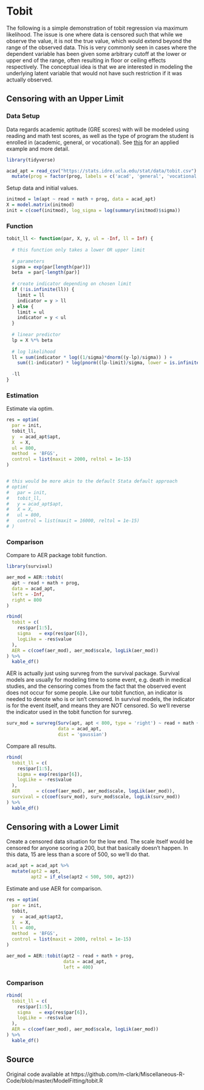 # Tobit


The following is a simple demonstration of tobit regression via maximum
likelihood. The issue is one where data is censored such that while we observe
the value, it is not the true value, which would extend beyond the range of the
observed data. This is very commonly seen in cases where the dependent variable
has been given some arbitrary cutoff at the lower or upper end of the range,
often resulting in floor or ceiling effects respectively. The conceptual idea is
that we are interested in modeling the underlying latent variable that would not
have such restriction if it was actually observed.


## Censoring with an Upper Limit

### Data Setup 

Data regards academic aptitude (GRE scores) with will be modeled using reading
and math test scores, as well as the type of program the student is enrolled in
(academic, general, or vocational).  See
[this](https://stats.idre.ucla.edu/r/dae/tobit-models/) for an applied example
and more detail.

```r
library(tidyverse)

acad_apt = read_csv("https://stats.idre.ucla.edu/stat/data/tobit.csv") %>%
  mutate(prog = factor(prog, labels = c('acad', 'general', 'vocational')))
```


Setup data and initial values.

```r
initmod = lm(apt ~ read + math + prog, data = acad_apt)
X = model.matrix(initmod)
init = c(coef(initmod), log_sigma = log(summary(initmod)$sigma))
```


### Function

```r
tobit_ll <- function(par, X, y, ul = -Inf, ll = Inf) {
  
  # this function only takes a lower OR upper limit
  
  # parameters
  sigma = exp(par[length(par)]) 
  beta  = par[-length(par)]
  
  # create indicator depending on chosen limit
  if (!is.infinite(ll)) {
    limit = ll
    indicator = y > ll
  } else {
    limit = ul
    indicator = y < ul
  }
  
  # linear predictor
  lp = X %*% beta
  
  # log likelihood
  ll = sum(indicator * log((1/sigma)*dnorm((y-lp)/sigma)) ) + 
    sum((1-indicator) * log(pnorm((lp-limit)/sigma, lower = is.infinite(ll))))
  
  -ll
}
```

### Estimation

Estimate via <span class="func" style = "">optim</span>.

```r
res = optim(
  par = init,
  tobit_ll,
  y  = acad_apt$apt,
  X  = X,
  ul = 800,
  method  = 'BFGS',
  control = list(maxit = 2000, reltol = 1e-15)
)


# this would be more akin to the default Stata default approach
# optim(
#   par = init,
#   tobit_ll,
#   y = acad_apt$apt,
#   X = X,
#   ul = 800,
#   control = list(maxit = 16000, reltol = 1e-15)
# )
```



### Comparison

Compare to <span class="pack" style = "">AER</span> package tobit function.

```r
library(survival)

aer_mod = AER::tobit(
  apt ~ read + math + prog,
  data = acad_apt,
  left = -Inf,
  right = 800
)

rbind(
  tobit = c(
    res$par[1:5],
    sigma   = exp(res$par[6]),
    logLike = -res$value
  ),
  AER = c(coef(aer_mod), aer_mod$scale, logLik(aer_mod))
) %>% 
  kable_df()
```


<span class="pack" style = "">AER</span> is actually just using <span
class="func" style = "">survreg</span> from the <span class="pack" style =
"">survival</span> package. Survival models are usually for modeling time to
some event, e.g. death in medical studies, and the censoring comes from the fact
that the observed event does not occur for some people. Like our tobit function,
an indicator is needed to denote who is or isn't censored. In survival models,
the indicator is for the event itself, and means they are NOT censored.  So
we'll reverse the indicator used in the tobit function for <span class="func"
style = "">survreg</span>.

```r
surv_mod = survreg(Surv(apt, apt < 800, type = 'right') ~ read + math + prog,
                   data = acad_apt,
                   dist = 'gaussian')
```



Compare all results.

```r
rbind(
  tobit_ll = c(
    res$par[1:5],
    sigma = exp(res$par[6]),
    logLike = -res$value
  ),
  AER      = c(coef(aer_mod), aer_mod$scale, logLik(aer_mod)),
  survival = c(coef(surv_mod), surv_mod$scale, logLik(surv_mod))
) %>% 
  kable_df()
```





## Censoring with a Lower Limit

Create a censored data situation for the low end.  The scale itself would be censored for anyone scoring a 200, but that basically doesn't happen. In this data, 15 are less than a score of 500, so we'll do that.

```r
acad_apt = acad_apt %>%
  mutate(apt2 = apt,
         apt2 = if_else(apt2 < 500, 500, apt2))
```

Estimate and use <span class="pack" style = "">AER</span> for comparison.

```r
res = optim(
  par = init,
  tobit,
  y  = acad_apt$apt2,
  X  = X,
  ll = 400,
  method  = 'BFGS',
  control = list(maxit = 2000, reltol = 1e-15)
)

aer_mod = AER::tobit(apt2 ~ read + math + prog,
                     data = acad_apt,
                     left = 400)
```


### Comparison

```r
rbind(
  tobit_ll = c(
    res$par[1:5],
    sigma   = exp(res$par[6]),
    logLike = -res$value
  ),
  AER = c(coef(aer_mod), aer_mod$scale, logLik(aer_mod))
) %>% 
  kable_df()
```

## Source

Original code available at https://github.com/m-clark/Miscellaneous-R-Code/blob/master/ModelFitting/tobit.R
